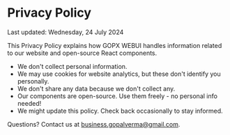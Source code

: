 # Privacy Policy

Last updated: Wednesday, 24 July 2024

This Privacy Policy explains how GOPX WEBUI handles information related to our website and open-source React components.

 - We don't collect personal information.
 - We may use cookies for website analytics, but these don't identify you personally.
 - We don't share any data because we don't collect any.
 - Our components are open-source. Use them freely - no personal info needed!
 - We might update this policy. Check back occasionally to stay informed.

Questions? Contact us at [business.gopalverma@gmail.com](mailto:business.gopalverma@gmail).

